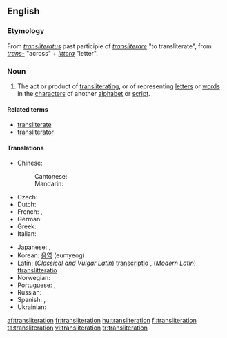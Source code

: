 {{wikipedia|Transliteration}}
==English==

===Etymology===
From {{L.}} ''[[transliteratus]]'' past participle of ''[[transliterare]]'' "to transliterate", from ''[[trans-]]'' "across" + ''[[littera]]'' "letter".

===Noun===
{{en-noun}}

# {{linguistics}} The act or product of [[transliterating]], or of representing [[letter]]s or [[word]]s in the [[character]]s of another [[alphabet]] or [[script]].

====Related terms====
*[[transliterate]]
*[[transliterator]]

====Translations====
{{top}}
* Chinese: 
*: Cantonese: {{t|yue|譯音|tr=jik6 jam1}}
*: Mandarin: {{zh-ts|音譯|音译}}
* Czech: {{cs|transliterace|f}}
* Dutch: {{t|nl|transliteratie|f}}
* French: {{t|fr|transcription|f}}, {{t|fr|translittération|f}}
* German: {{t+|de|Transkription|f}}
* Greek: {{t|el|μεταγραφή|tr=metagraphé}}
* Italian: {{t|it|traslitterazione}}
{{mid}}
* Japanese: {{qualifier|lexical translation}} {{t|ja|字訳|tr=jiyaku|sc=Jpan}}, {{qualifier|phonetical translation}}{{t|ja|音訳|tr=on'yaku|sc=Jpan}}
* Korean: [[음역]] (eumyeog)
* Latin: (''Classical and Vulgar Latin'') [[transcriptio]] {{f}}, (''Modern Latin'') [[ttranslitteratio]] {{f}} 
* Norwegian: {{t|no|transliterasjon}}
* Portuguese: {{t|pt|transcrição}}, {{t|pt|transliteração}}
* Russian: {{t|ru|транслитерирование|n|tr=transliterirovaniye}}
* Spanish: {{t|es|transcripción}}, {{t|es|transliteración}}
* Ukrainian: {{t-|uk|транслітерація|f|tr=transliterácija|sc=Cyrl|xs=Ukrainian}}
{{bottom}}

[[af:transliteration]]
[[fr:transliteration]]
[[hu:transliteration]]
[[fi:transliteration]]
[[ta:transliteration]]
[[vi:transliteration]]
[[tr:transliteration]]